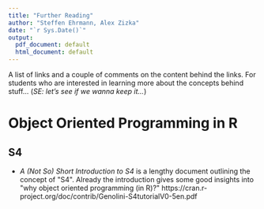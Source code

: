 ```yaml
---
title: "Further Reading"
author: "Steffen Ehrmann, Alex Zizka"
date: "`r Sys.Date()`"
output:
  pdf_document: default
  html_document: default
---
```


A list of links and a couple of comments on the content behind the links. For students who are interested in learning more about the concepts behind stuff... (*SE: let's see if we wanna keep it...*)

# Object Oriented Programming in R

## S4

- *A (Not So) Short Introduction to S4* is a lengthy document outlining the concept of \"S4\". Already the introduction gives some good insights into \"why object oriented programming (in R)?\" https://cran.r-project.org/doc/contrib/Genolini-S4tutorialV0-5en.pdf